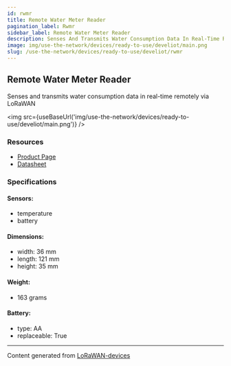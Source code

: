 ```yaml
---
id: rwmr
title: Remote Water Meter Reader
pagination_label: Rwmr
sidebar_label: Remote Water Meter Reader
description: Senses And Transmits Water Consumption Data In Real-Time Remotely Via LoRaWAN
image: img/use-the-network/devices/ready-to-use/develiot/main.png
slug: /use-the-network/devices/ready-to-use/develiot/rwmr
---
```



## Remote Water Meter Reader

Senses and transmits water consumption data in real-time remotely via LoRaWAN

<img src={useBaseUrl('img/use-the-network/devices/ready-to-use/develiot/main.png')} />

### Resources

- [Product Page](https://www.develiot.com/remote-water-meter-reader)
- [Datasheet](<https://www.develiot.com/assets/files/Datasheet%20Remote%20Water%20Meter%20Reader%20EN%20v8.0%20June%202020(3).pdf>)

### Specifications

#### Sensors:

- temperature
- battery

#### Dimensions:

- width: 36 mm
- length: 121 mm
- height: 35 mm

#### Weight:

- 163 grams

#### Battery:

- type: AA
- replaceable: True

---

Content generated from [LoRaWAN-devices](https://github.com/TheThingsNetwork/lorawan-devices)
